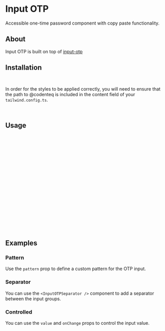 

<Meta of={InputOTPStories} />

# Input OTP

Accessible one-time password component with copy paste functionality.

<Canvas of={InputOTPStories.Primary} />

## About

Input OTP is built on top of [input-otp](https://github.com/guilhermerodz/input-otp)

## Installation

```bash
npm i @codenteq/interfeys
```

In order for the styles to be applied correctly, you will need to ensure that the path to @codenteq is included in the content field of your `tailwind.config.ts`.
```typescript
'./node_modules/@codenteq/**/*.{js,ts,jsx,tsx}'
```

## Usage

```typescript
import {
    InputOTP,
    InputOTPGroup,
    InputOTPSeparator,
    InputOTPSlot,
} from '@codenteq/interfeys';
```

```typescript
<InputOTP maxLength={6}>
  <InputOTPGroup>
    <InputOTPSlot index={0} />
    <InputOTPSlot index={1} />
    <InputOTPSlot index={2} />
  </InputOTPGroup>
  <InputOTPSeparator />
  <InputOTPGroup>
    <InputOTPSlot index={3} />
    <InputOTPSlot index={4} />
    <InputOTPSlot index={5} />
  </InputOTPGroup>
</InputOTP>
```

## Examples

### Pattern
Use the `pattern` prop to define a custom pattern for the OTP input.

<Canvas of={InputOTPStories.Pattern} />

### Separator
You can use the `<InputOTPSeparator />` component to add a separator between the input groups.

<Canvas of={InputOTPStories.Separator} />

### Controlled
You can use the `value` and `onChange` props to control the input value.

<Canvas of={InputOTPStories.Controlled} />
